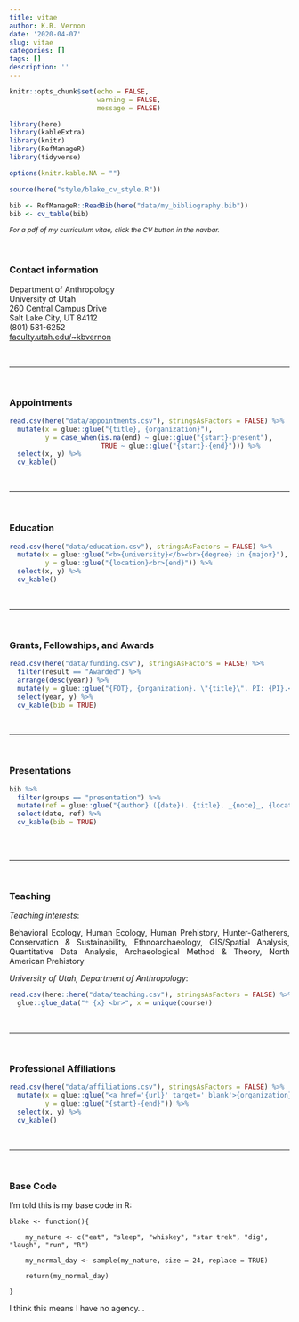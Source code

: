 ```yaml
---
title: vitae
author: K.B. Vernon
date: '2020-04-07'
slug: vitae
categories: []
tags: []
description: ''
---
```


```r

knitr::opts_chunk$set(echo = FALSE, 
                      warning = FALSE, 
                      message = FALSE)

library(here)
library(kableExtra)
library(knitr)
library(RefManageR)
library(tidyverse)

options(knitr.kable.NA = "")

```

```r

source(here("style/blake_cv_style.R"))

```

```r

bib <- RefManageR::ReadBib(here("data/my_bibliography.bib"))
bib <- cv_table(bib)

```


<div style = "font-size: 12px;"> 
_For a pdf of my curriculum vitae, click the CV button in the navbar._  
</div>


<br>

### Contact information  

Department of Anthropology  
University of Utah  
260 Central Campus Drive  
Salt Lake City, UT 84112  
(801) 581-6252  
<a href="https://faculty.utah.edu/~kbvernon" target="_blank">faculty.utah.edu/~kbvernon</a>  

<br>

***

<br>

### Appointments

```r

read.csv(here("data/appointments.csv"), stringsAsFactors = FALSE) %>% 
  mutate(x = glue::glue("{title}, {organization}"), 
         y = case_when(is.na(end) ~ glue::glue("{start}-present"),
                       TRUE ~ glue::glue("{start}-{end}"))) %>% 
  select(x, y) %>% 
  cv_kable()

```

<br>

***

<br>

### Education 

```r

read.csv(here("data/education.csv"), stringsAsFactors = FALSE) %>% 
  mutate(x = glue::glue("<b>{university}</b><br>{degree} in {major}"), 
         y = glue::glue("{location}<br>{end}")) %>% 
  select(x, y) %>% 
  cv_kable()

```

<br>

***

<br>

### Grants, Fellowships, and Awards

```r

read.csv(here("data/funding.csv"), stringsAsFactors = FALSE) %>% 
  filter(result == "Awarded") %>% 
  arrange(desc(year)) %>% 
  mutate(y = glue::glue("{FOT}, {organization}. \"{title}\". PI: {PI}.<br><br>")) %>% 
  select(year, y) %>% 
  cv_kable(bib = TRUE)

```

<br>

***

<br>

### Presentations

```r

bib %>% 
  filter(groups == "presentation") %>% 
  mutate(ref = glue::glue("{author} ({date}). {title}. _{note}_, {location}<br><br>")) %>% 
  select(date, ref) %>% 
  cv_kable(bib = TRUE)
  
```

<br>

***

<br>

### Teaching

_Teaching interests_:  

<div style = "text-align: justify; text-justify: inter-word;">
Behavioral Ecology, Human Ecology, Human Prehistory, Hunter-Gatherers, Conservation \& Sustainability, Ethnoarchaeology, GIS/Spatial Analysis, Quantitative Data Analysis, Archaeological Method \& Theory, North American Prehistory  
</div>

_University of Utah, Department of Anthropology_:  

```r

read.csv(here::here("data/teaching.csv"), stringsAsFactors = FALSE) %>% 
  glue::glue_data("* {x} <br>", x = unique(course))

```

<br>

***

<br>

### Professional Affiliations

```r

read.csv(here("data/affiliations.csv"), stringsAsFactors = FALSE) %>% 
  mutate(x = glue::glue("<a href='{url}' target='_blank'>{organization}</a>"), 
         y = glue::glue("{start}-{end}")) %>% 
  select(x, y) %>% 
  cv_kable()

```

<br>

***

<br>

### Base Code

I'm told this is my base code in R:

    blake <- function(){
    
        my_nature <- c("eat", "sleep", "whiskey", "star trek", "dig", "laugh", "run", "R")
        
        my_normal_day <- sample(my_nature, size = 24, replace = TRUE)
        
        return(my_normal_day)
    
    }

I think this means I have no agency...  

<br><br>
